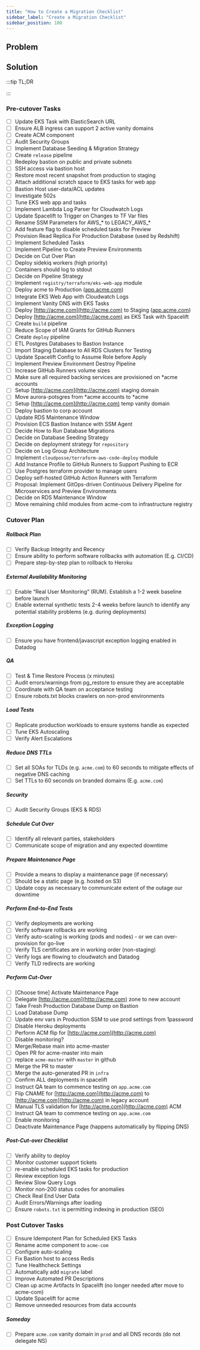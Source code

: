 ```yaml
---
title: "How to Create a Migration Checklist"
sidebar_label: "Create a Migration Checklist"
sidebar_position: 100
---
```


## Problem

## Solution

:::tip
TL;DR

:::

### Pre-cutover Tasks
- [ ] Update EKS Task with ElasticSearch URL
- [ ] Ensure ALB ingress can support 2 active vanity domains
- [ ] Create ACM component
- [ ] Audit Security Groups
- [ ] Implement Database Seeding & Migration Strategy
- [ ] Create `release` pipeline
- [ ] Redeploy bastion on public and private subnets
- [ ] SSH access via bastion host
- [ ] Restore most recent snapshot from production to staging
- [ ] Attach additional scratch space to EKS tasks for web app
- [ ] Bastion Host user-data/ACL updates
- [ ] Investigate 502s
- [ ] Tune EKS web app and tasks
- [ ] Implement Lambda Log Parser for Cloudwatch Logs
- [ ] Update Spacelift to Trigger on Changes to TF Var files
- [ ] Rename SSM Parameters for AWS_* to LEGACY_AWS_*
- [ ] Add feature flag to disable scheduled tasks for Preview
- [ ]  Provision Read Replica For Production Database (used by Redshift)
- [ ] Implement Scheduled Tasks
- [ ] Implement Pipeline to Create Preview Environments
- [ ] Decide on Cut Over Plan
- [ ] Deploy sidekiq workers (high priority)
- [ ] Containers should log to stdout
- [ ]  Decide on Pipeline Strategy
- [ ] Implement `registry/terraform/eks-web-app` module
- [ ]  Deploy acme to Production ([app.acme.com](http://app.acme.com))
- [ ] Integrate EKS Web App with Cloudwatch Logs
- [ ] Implement Vanity DNS with EKS Tasks
- [ ] Deploy [http://acme.com](http://acme.com)    to Staging ([app.acme.com](http://app.acme.com))
- [ ] Deploy [http://acme.com](http://acme.com)    as EKS Task with Spacelift
- [ ]  Create `build` pipeline
- [ ] Reduce Scope of IAM Grants for GitHub Runners
- [ ] Create `deploy` pipeline
- [ ] ETL Postgres Databases to Bastion Instance
- [ ] Import Staging Database to All RDS Clusters for Testing
- [ ]  Update Spacelift Config to Assume Role before Apply
- [ ] Implement Preview Environment Destroy Pipeline
- [ ] Increase GitHub Runners volume sizes
- [ ] Make sure all required backing services are provisioned on *acme accounts
- [ ]  Setup [http://acme.com](http://acme.com)    staging domain
- [ ] Move aurora-potsgres from *acme accounts to *acme
- [ ] Setup [http://acme.com](http://acme.com)    temp vanity domain
- [ ] Deploy bastion to corp account
- [ ] Update RDS Maintenance Window
- [ ] Provision ECS Bastion Instance with SSM Agent
- [ ] Decide How to Run Database Migrations
- [ ] Decide on Database Seeding Strategy
- [ ] Decide on deployment strategy for `repository`
- [ ]  Decide on Log Group Architecture
- [ ] Implement `cloudposse/terraform-aws-code-deploy` module
- [ ] Add Instance Profile to GitHub Runners to Support Pushing to ECR
- [ ] Use Postgres terraform provider to manage users
- [ ] Deploy self-hosted GitHub Action Runners with Terraform
- [ ] Proposal: Implement GitOps-driven Continuous Delivery Pipeline for Microservices and Preview Environments
- [ ] Decide on RDS Maintenance Window
- [ ]  Move remaining child modules from acme-com to infrastructure registry
### Cutover Plan

##### Rollback Plan
- [ ] Verify Backup Integrity and Recency
- [ ]  Ensure ability to perform software rollbacks with automation (E.g. CI/CD)
- [ ] Prepare step-by-step plan to rollback to Heroku
##### External Availability Monitoring
- [ ] Enable “Real User Monitoring” (RUM). Establish a 1-2 week baseline before launch
- [ ] Enable external synthetic tests 2-4 weeks before launch to identify any potential stability problems (e.g. during deployments)
##### Exception Logging
- [ ] Ensure you have frontend/javascript exception logging enabled in Datadog
##### QA
- [ ] Test & Time Restore Process (x minutes)
- [ ] Audit errors/warnings from pg_restore to ensure they are acceptable
- [ ] Coordinate with QA team on acceptance testing
- [ ] Ensure robots.txt blocks crawlers on non-prod environments
##### Load Tests
- [ ] Replicate production workloads to ensure systems handle as expected
- [ ] Tune EKS Autoscaling
- [ ] Verify Alert Escalations
##### Reduce DNS TTLs
- [ ] Set all SOAs for TLDs (e.g. `acme.com`) to 60 seconds to mitigate effects of negative DNS caching
- [ ] Set TTLs to 60 seconds on branded domains (E.g. `acme.com`)
##### Security
- [ ]  Audit Security Groups (EKS & RDS)
##### Schedule Cut Over
- [ ] Identify all relevant parties, stakeholders
- [ ] Communicate scope of migration and any expected downtime
##### Prepare Maintenance Page
- [ ] Provide a means to display a maintenance page (if necessary)
- [ ] Should be a static page (e.g. hosted on S3)
- [ ] Update copy as necessary to communicate extent of the outage our downtime
##### Perform End-to-End Tests
- [ ] Verify deployments are working
- [ ] Verify software rollbacks are working
- [ ] Verify auto-scaling is working (pods and nodes) - or we can over-provision for go-live
- [ ]  Verify TLS certificates are in working order (non-staging)
- [ ] Verify logs are flowing to cloudwatch and Datadog
- [ ] Verify TLD redirects are working
##### Perform Cut-Over
- [ ] [Choose time] Activate Maintenance Page
- [ ] Delegate [http://acme.com](http://acme.com)  zone to new account
- [ ] Take Fresh Production Database Dump on Bastion
- [ ] Load Database Dump
- [ ] Update env vars in Production SSM to use prod settings from 1password
- [ ] Disable Heroku deployments
- [ ] Perform ACM flip for [http://acme.com](http://acme.com)
- [ ] Disable monitoring?
- [ ] Merge/Rebase main into acme-master
- [ ] Open PR for acme-master into main
- [ ] replace `acme-master` with `master` in github
- [ ] Merge the PR to master
- [ ] Merge the auto-generated PR in `infra`
- [ ] Confirm ALL deployments in spacelift
- [ ] Instruct QA team to commence testing on `app.acme.com`
- [ ] Flip CNAME for [http://acme.com](http://acme.com)    to [http://acme.com](http://acme.com)   in legacy account
- [ ]  Manual TLS validation for [http://acme.com](http://acme.com)   ACM
- [ ] Instruct QA team to commence testing on `app.acme.com`
- [ ] Enable monitoring
- [ ] Deactivate Maintenance Page (happens automatically by flipping DNS)
##### Post-Cut-over Checklist
- [ ] Verify ability to deploy
- [ ]  Monitor customer support tickets
- [ ] re-enable scheduled EKS tasks for production
- [ ] Review exception logs
- [ ] Review Slow Query Logs
- [ ] Monitor non-200 status codes for anomalies
- [ ] Check Real End User Data
- [ ] Audit Errors/Warnings after loading
- [ ] Ensure `robots.txt` is permitting indexing in production (SEO)

### Post Cutover Tasks
- [ ] Ensure Idempotent Plan for Scheduled EKS Tasks
- [ ] Rename acme component to `acme-com`
- [ ] Configure auto-scaling
- [ ] Fix Bastion host to access Redis
- [ ] Tune Healthcheck Settings
- [ ] Automatically add `migrate` label
- [ ]  Improve Automated PR Descriptions
- [ ] Clean up acme Artifacts In Spacelift (no longer needed after move to acme-com)
- [ ] Update Spacelift for acme
- [ ] Remove unneeded resources from data accounts
##### Someday
- [ ] Prepare `acme.com` vanity domain in `prod` and all DNS records (do not delegate NS)


